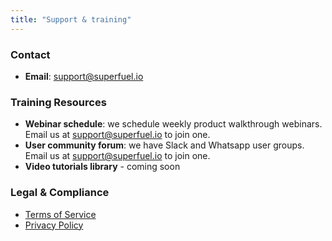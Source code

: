```yaml
---
title: "Support & training"
---
```


### **Contact**

- **Email**: [support@superfuel.io](mailto:support@superfuel.io)

### **Training Resources**

- **Webinar schedule**: we schedule weekly product walkthrough webinars. Email us at [support@superfuel.io](mailto:support@superfuel.io) to join one.
- **User community forum**: we have Slack and Whatsapp user groups. Email us at [support@superfuel.io](mailto:support@superfuel.io) to join one.  
- **Video tutorials library** - coming soon

### **Legal & Compliance**

- [Terms of Service](https://superfuel.io/terms)
- [Privacy Policy](https://superfuel.io/privacy)